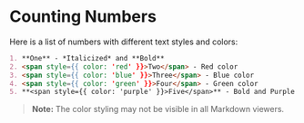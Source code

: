 
# Counting Numbers

Here is a list of numbers with different text styles and colors:
```MARKDOWN
1. **One** - *Italicized* and **Bold**
2. <span style={{ color: 'red' }}>Two</span> - Red color
3. <span style={{ color: 'blue' }}>Three</span> - Blue color
4. <span style={{ color: 'green' }}>Four</span> - Green color
5. **<span style={{ color: 'purple' }}>Five</span>** - Bold and Purple color
```
> **Note:** The color styling may not be visible in all Markdown viewers.
